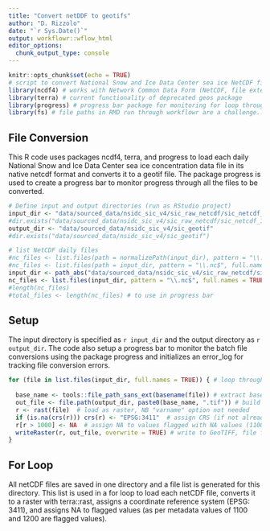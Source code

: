 ```yaml
---
title: "Convert netDDF to geotifs"
author: "D. Rizzolo"
date: "`r Sys.Date()`"
output: workflowr::wflow_html
editor_options:
  chunk_output_type: console
---
```


```r
knitr::opts_chunk$set(echo = TRUE)
# script to convert National Snow and Ice Data Center sea ice NetCDF files (*.nc) to geotifs (previously NSDIC provided data as binary files)
library(ncdf4) # works with Network Common Data Form (NetCDF, file extension *.nc) files
library(terra) # current functionality of deprecated geos package
library(progress) # progress bar package for monitoring for loop through files
library(fs) # file paths in RMD run through workflowr are a challenge...
```

## File Conversion
This R code uses packages ncdf4, terra, and progress to load each daily National Snow and Ice Data Center sea ice concentration data file in its native netcdf format and converts it to a geotif file. The package progress is used to create a progress bar to monitor progress through all the files to be converted. 

```r
# Define input and output directories (run as RStudio project)
input_dir <- "data/sourced_data/nsidc_sic_v4/sic_raw_netcdf/sic_netcdf_19921130_20241231"
#dir.exists("data/sourced_data/nsidc_sic_v4/sic_raw_netcdf/sic_netcdf_19921130_20241231")
output_dir <- "data/sourced_data/nsidc_sic_v4/sic_geotif"
#dir.exists("data/sourced_data/nsidc_sic_v4/sic_geotif")

# list NetCDF daily files
#nc_files <- list.files(path = normalizePath(input_dir), pattern = "\\.nc$", full.names = TRUE)
#nc_files <- list.files(path = input_dir, pattern = "\\.nc$", full.names = TRUE)
input_dir <- path_abs("data/sourced_data/nsidc_sic_v4/sic_raw_netcdf/sic_netcdf_19921130_20241231")
nc_files <- list.files(input_dir, pattern = "\\.nc$", full.names = TRUE)
#length(nc_files)
#total_files <- length(nc_files) # to use in progress bar

```

## Setup
The input directory is specified as `r input_dir` and the output directory as `r output_dir`. The code also setup a progress bar to monitor the batch file conversions using the package progress and initializes an error_log for tracking file conversion errors.

```r
for (file in list.files(input_dir, full.names = TRUE)) { # loop through each daily NetCDF file
  
  base_name <- tools::file_path_sans_ext(basename(file)) # extract base name without extension
  out_file <- file.path(output_dir, paste0(base_name, ".tif")) # build output file name reusing base name with .tif extension
  r <- rast(file)  # load as raster, NB "varname" option not needed
  if (is.na(crs(r))) crs(r) <- "EPSG:3411"  # assign CRS (if not already defined in file)
  r[r > 1000] <- NA  # assign NA to values flagged with NA values (1100, 1200; as per metadata)
  writeRaster(r, out_file, overwrite = TRUE) # write to GeoTIFF, file format set by file name extension *.tif
}

```

## For Loop

All netCDF files are saved in one directory and a file list is generated for this directory. This list is used in a for loop to load each netCDF file, converts it to a raster with terra::rast, assigns a coordinate reference system (EPSG: 3411), and assigns NA to flagged values (as per metadata values of 1100 and 1200 are flagged values). 

